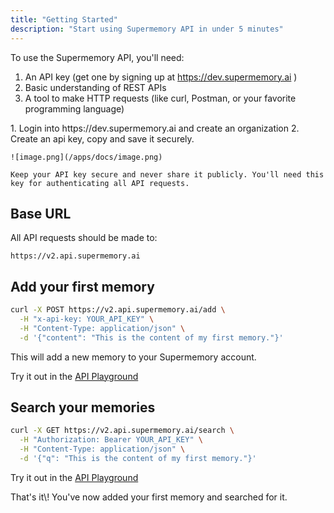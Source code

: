 ```yaml
---
title: "Getting Started"
description: "Start using Supermemory API in under 5 minutes"
---
```


To use the Supermemory API, you'll need:

1. An API key (get one by signing up at https://dev.supermemory.ai )
2. Basic understanding of REST APIs
3. A tool to make HTTP requests (like curl, Postman, or your favorite programming language)

<AccordionGroup>
  <Accordion title="Getting Your API Key" icon="key">
    1. Login into https://dev.supermemory.ai and create an organization
    2. Create an api key, copy and save it securely.

    ![image.png](/apps/docs/image.png)

    Keep your API key secure and never share it publicly. You'll need this key for authenticating all API requests.
  </Accordion>
</AccordionGroup>

## Base URL

All API requests should be made to:

```
https://v2.api.supermemory.ai
```

## Add your first memory

```bash
curl -X POST https://v2.api.supermemory.ai/add \
  -H "x-api-key: YOUR_API_KEY" \
  -H "Content-Type: application/json" \
  -d '{"content": "This is the content of my first memory."}'
```

This will add a new memory to your Supermemory account.

Try it out in the [API Playground](/api-reference/endpoints/add-new-content)

## Search your memories

```bash
curl -X GET https://v2.api.supermemory.ai/search \
  -H "Authorization: Bearer YOUR_API_KEY" \
  -H "Content-Type: application/json" \
  -d '{"q": "This is the content of my first memory."}'
```

Try it out in the [API Playground](/api-reference/endpoints/search-content)

That's it\\! You've now added your first memory and searched for it.